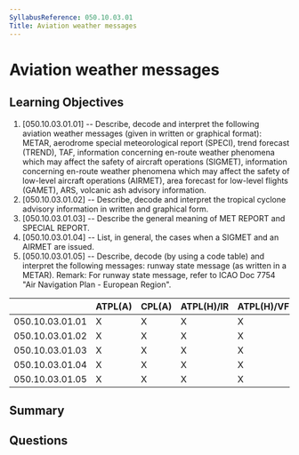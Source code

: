 ```yaml
---
SyllabusReference: 050.10.03.01
Title: Aviation weather messages
---
```


# Aviation weather messages

## Learning Objectives

1. [050.10.03.01.01] -- Describe, decode and interpret the following aviation
   weather messages (given in written or graphical format): METAR, aerodrome
   special meteorological report (SPECI), trend forecast (TREND), TAF,
   information concerning en-route weather phenomena which may affect the safety
   of aircraft operations (SIGMET), information concerning en-route weather
   phenomena which may affect the safety of low-level aircraft operations
   (AIRMET), area forecast for low-level flights (GAMET), ARS, volcanic ash
   advisory information.
2. [050.10.03.01.02] -- Describe, decode and interpret the tropical cyclone
   advisory information in written and graphical form.
3. [050.10.03.01.03] -- Describe the general meaning of MET REPORT and SPECIAL
   REPORT.
4. [050.10.03.01.04] -- List, in general, the cases when a SIGMET and an AIRMET
   are issued.
5. [050.10.03.01.05] -- Describe, decode (by using a code table) and interpret
   the following messages: runway state message (as written in a METAR). Remark:
   For runway state message, refer to ICAO Doc 7754 "Air Navigation Plan -
   European Region".

|                 | ATPL(A) | CPL(A) | ATPL(H)/IR | ATPL(H)/VFR | CPL(H) | IR  | CBIR(A) |
| --------------- | ------- | ------ | ---------- | ----------- | ------ | --- | ------- |
| 050.10.03.01.01 | X       | X      | X          | X           | X      | X   | X       |
| 050.10.03.01.02 | X       | X      | X          | X           | X      |     |         |
| 050.10.03.01.03 | X       | X      | X          | X           | X      | X   | X       |
| 050.10.03.01.04 | X       | X      | X          | X           | X      | X   | X       |
| 050.10.03.01.05 | X       | X      | X          | X           | X      | X   | X       |

## Summary

## Questions
